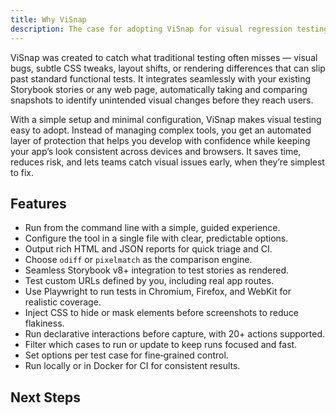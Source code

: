 ```yaml
---
title: Why ViSnap
description: The case for adopting ViSnap for visual regression testing
---
```


ViSnap was created to catch what traditional testing often misses — visual bugs, subtle CSS tweaks, layout shifts, or rendering differences that can slip past standard functional tests. It integrates seamlessly with your existing Storybook stories or any web page, automatically taking and comparing snapshots to identify unintended visual changes before they reach users.

With a simple setup and minimal configuration, ViSnap makes visual testing easy to adopt. Instead of managing complex tools, you get an automated layer of protection that helps you develop with confidence while keeping your app’s look consistent across devices and browsers. It saves time, reduces risk, and lets teams catch visual issues early, when they’re simplest to fix.  

## Features

- Run from the command line with a simple, guided experience.
- Configure the tool in a single file with clear, predictable options.
- Output rich HTML and JSON reports for quick triage and CI.
- Choose `odiff` or `pixelmatch` as the comparison engine.
- Seamless Storybook v8+ integration to test stories as rendered.
- Test custom URLs defined by you, including real app routes.
- Use Playwright to run tests in Chromium, Firefox, and WebKit for realistic coverage.
- Inject CSS to hide or mask elements before screenshots to reduce flakiness.
- Run declarative interactions before capture, with 20+ actions supported.
- Filter which cases to run or update to keep runs focused and fast.
- Set options per test case for fine‑grained control.
- Run locally or in Docker for CI for consistent results.

## Next Steps

